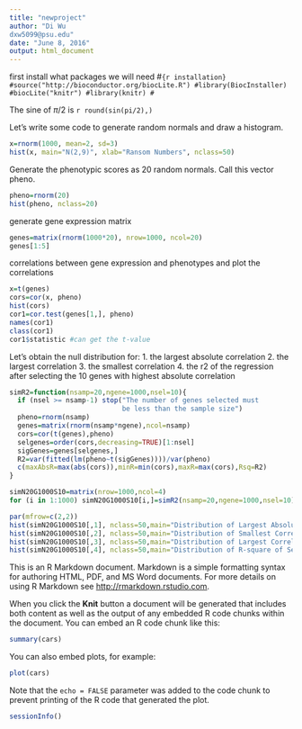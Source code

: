 ```yaml
---
title: "newproject"
author: "Di Wu
dxw5099@psu.edu"
date: "June 8, 2016"
output: html_document
---
```


first install what packages we will need
#```{r installation}
#source("http://bioconductor.org/biocLite.R")
#library(BiocInstaller)
#biocLite("knitr")
#library(knitr)
#```

The sine of $\pi/2$ is `r round(sin(pi/2),)`

Let's write some code to generate random normals and draw a histogram.
```r
x=rnorm(1000, mean=2, sd=3)
hist(x, main="N(2,9)", xlab="Ransom Numbers", nclass=50)
```

Generate the phenotypic scores as 20 random normals. Call this vector pheno.
```r
pheno=rnorm(20)
hist(pheno, nclass=20)
```

generate gene expression matrix
```r
genes=matrix(rnorm(1000*20), nrow=1000, ncol=20)
genes[1:5]
```

correlations between gene expression and phenotypes and plot the correlations
```r
x=t(genes)
cors=cor(x, pheno)
hist(cors)
cor1=cor.test(genes[1,], pheno)
names(cor1)
class(cor1)
cor1$statistic #can get the t-value
```

Let's obtain the null distribution for:
1. the largest absolute correlation
2. the largest correlation
3. the smallest correlation
4. the r2 of the regression after selecting the 10 genes with highest absolute correlation

```r
simR2=function(nsamp=20,ngene=1000,nsel=10){
  if (nsel >= nsamp-1) stop("The number of genes selected must 
                            be less than the sample size")
  pheno=rnorm(nsamp)
  genes=matrix(rnorm(nsamp*ngene),ncol=nsamp)
  cors=cor(t(genes),pheno)
  selgenes=order(cors,decreasing=TRUE)[1:nsel]
  sigGenes=genes[selgenes,]
  R2=var(fitted(lm(pheno~t(sigGenes))))/var(pheno)
  c(maxAbsR=max(abs(cors)),minR=min(cors),maxR=max(cors),Rsq=R2)
}
```

```r
simN20G1000S10=matrix(nrow=1000,ncol=4)
for (i in 1:1000) simN20G1000S10[i,]=simR2(nsamp=20,ngene=1000,nsel=10)
```

```r
par(mfrow=c(2,2))
hist(simN20G1000S10[,1], nclass=50,main="Distribution of Largest Absolute Correlation",xlab="Maximum Absolute Correlation")
hist(simN20G1000S10[,2], nclass=50,main="Distribution of Smallest Correlation",xlab="Minimum Correlation")
hist(simN20G1000S10[,3], nclass=50,main="Distribution of Largest Correlation",xlab="Maximum Correlation")
hist(simN20G1000S10[,4], nclass=50,main="Distribution of R-square of Selected Genes",xlab="R-square")
```

This is an R Markdown document. Markdown is a simple formatting syntax for authoring HTML, PDF, and MS Word documents. For more details on using R Markdown see <http://rmarkdown.rstudio.com>.

When you click the **Knit** button a document will be generated that includes both content as well as the output of any embedded R code chunks within the document. You can embed an R code chunk like this:

```r
summary(cars)
```

You can also embed plots, for example:

```r
plot(cars)
```

Note that the `echo = FALSE` parameter was added to the code chunk to prevent printing of the R code that generated the plot.

```r
sessionInfo()
```
